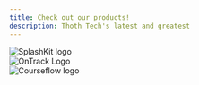 ```yaml
---
title: Check out our products!
description: Thoth Tech's latest and greatest
---
```



<div class="splashkit">
  <LinkCard
    title="SplashKit"
    description="a C++ Software Development Kit. It is
    beginner-friendly to assist in introductory
    programming education, and can be used
    to create 2D games."
    href="/products/splashkit/example/"
  />
  <img src="/splashkit.png" alt="SplashKit logo" class="pi" />
</div>

<div class="ontrack">
  <LinkCard
    title="OnTrack"
    description="OnTrack is an innovative Learning Management
    System that is designed for a skill-based
    course delivery model."
    href="/products/ontrack/example/"
  />
  <img src="/ontrack.png" alt="OnTrack Logo" class="pi" />
</div>

<div class="courseFlow">
  <LinkCard
    title="CourseFlow"
    description="This project aims to assists students and
    course directors in course planning and in
    comprehending the requirements of
    certain courses"
    href="/products/courseflow/example/"
  />
  <img src="/courseflow.png" alt="Courseflow logo" class="pi" />
</div>
